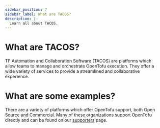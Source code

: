 ```yaml
---
sidebar_position: 7
sidebar_label: What are TACOS?
description: |-
  Learn all about TACOS.
---
```


# What are TACOS?

TF Automation and Collaboration Software (TACOS) are platforms which allow teams to manage and orchestrate OpenTofu execution. They offer a wide variety of services to provide a streamlined and collaborative experience.

# What are some examples?

There are a variety of platforms which offer OpenTofu support, both Open Source and Commercial. Many of these organizations support OpenTofu directly and can be found on our [supporters](../../../supporters) page.



